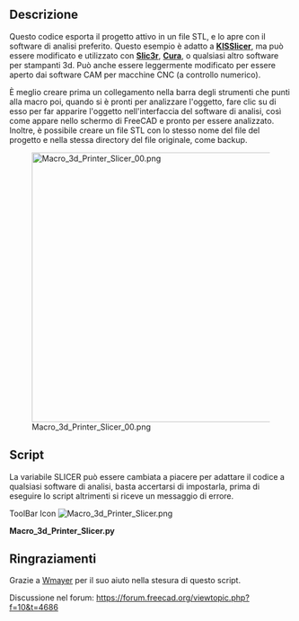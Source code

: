 <languages/>
{{Macro/it
|Name=Macro_3d_Printer_Slicer
|Icon=Macro_3d_Printer_Slicer.png
|Translate=Slicer per stampanti 3D
|Description=Esporta verso il software slicer per stampanti 3D. Esporta il file stl nella stessa directory del file originale del disegno, poi lo apre con il software di analisi.
|Author=cae2100
|Version=1.0
|Date=2013-10-10
|FCVersion=All
|Download=[https://wiki.freecad.org/images/9/96/Macro_3d_Printer_Slicer.png ToolBar Icon]
|SeeAlso=[[Macro_3d_Printer_Slicer_Individual_Parts/it|Macro 3d Printer Slicer Individual Parts]] [[Image:Macro_3d_Printer_Slicer_Individual_Parts.svg|24px]]
}}

==Descrizione==
Questo codice esporta il progetto attivo in un file STL, e lo apre con il software di analisi preferito. Questo esempio è adatto a '''[http://kisslicer.com/ KISSlicer]''', ma può essere modificato e utilizzato con '''[http://slic3r.org/ Slic3r]''', '''[http://wiki.ultimaker.com/Cura Cura]''', o qualsiasi altro software per stampanti 3d. Può anche essere leggermente modificato per essere aperto dai software CAM per macchine CNC (a controllo numerico). 

È meglio creare prima un collegamento nella barra degli strumenti che punti alla macro poi, quando si è pronti per analizzare l'oggetto, fare clic su di esso per far apparire l'oggetto nell'interfaccia del software di analisi, così come appare nello schermo di FreeCAD e pronto per essere analizzato. Inoltre, è possibile creare un file STL con lo stesso nome del file del progetto e nella stessa directory del file originale, come backup.

[[File:Macro_3d_Printer_Slicer_00.png|480px]]

==Script==

La variabile SLICER può essere cambiata a piacere per adattare il codice a qualsiasi software di analisi, basta accertarsi di impostarla, prima di eseguire lo script altrimenti si riceve un messaggio di errore.

ToolBar Icon [[Image:Macro_3d_Printer_Slicer.png]]

'''Macro_3d_Printer_Slicer.py'''

{{MacroCode|code=
import FreeCAD
import Mesh
import sys
import math
import os
import subprocess
# some fuctions
def getPlacement(quat,vect,obj):
  if quat[3] > -1  and quat[3] < 1:
    delta = math.acos(quat[3])*2.0
    scale = math.sin(delta/2)
    rx = quat[0]/scale
    ry = quat[1]/scale
    rz = quat[2]/scale
  else:
    delta = 0
    rx = 0
    ry = 0
    rz = 1
  info0 = "translation "+str(vect.x)+" "+str(vect.y)+" "+str(vect.z)
  info1 = "rotation "+str(rx)+" "+str(ry)+" "+str(rz)+" "+str(delta)
  return info0+" "+info1
# some definitions
placement = App.Placement(App.Vector(0,0,0),App.Rotation(0,0,0,1))
# user need to set this directory where slicing software is located
OutDir = FreeCAD.ActiveDocument.FileName.replace(FreeCAD.ActiveDocument.Label + ".fcstd", "")
visible_objs = []
SLICER = "/kisslicer location/"                          # Put your Slicer program location here
os.chdir(SLICER)
# Get Objects in document
doc = App.ActiveDocument
objs = doc.Objects
# hide all
for obj in objs:
   if obj.ViewObject.isVisible():
      visible_objs.append(obj)
for obj in visible_objs:
  # get volume
  volume = obj.Shape.Volume
  # get Rotation and translation of volume
  quat = obj.Placement.Rotation.Q
  vect = obj.Placement.Base
  pinfo = getPlacement(quat,vect,obj)
  # reset placement, export it and set at original placement
  oldPlacement = obj.Placement
  obj.Placement = placement
  obj.Placement = oldPlacement   
stlFile = OutDir+str(doc.Label)+".stl"
Mesh.export(visible_objs,stlFile)
subprocess.Popen([SLICER + "KISSlicer", stlFile])
}}

== Ringraziamenti ==

Grazie a [https://forum.freecad.org/viewtopic.php?f=10&t=4686 Wmayer] per il suo aiuto nella stesura di questo script.

Discussione nel forum: https://forum.freecad.org/viewtopic.php?f=10&t=4686
{{clear}}